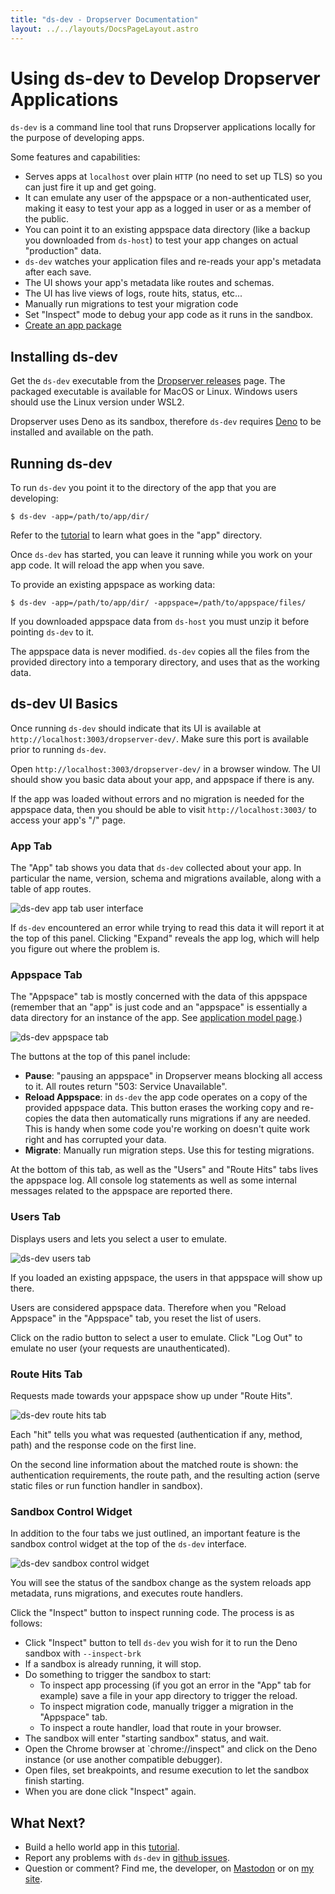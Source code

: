 ```yaml
---
title: "ds-dev - Dropserver Documentation"
layout: ../../layouts/DocsPageLayout.astro
---
```



# Using ds-dev to Develop Dropserver Applications

`ds-dev` is a command line tool that runs Dropserver applications locally for the purpose of developing apps.

Some features and capabilities:

- Serves apps at `localhost` over plain `HTTP` (no need to set up TLS) so you can just fire it up and get going.
- It can emulate any user of the appspace or a non-authenticated user, making it easy to test your app as a logged in user or as a member of the public.
- You can point it to an existing appspace data directory (like a backup you downloaded from `ds-host`) to test your app changes on actual "production" data.
- `ds-dev` watches your application files and re-reads your app's metadata after each save.
- The UI shows your app's metadata like routes and schemas.
- The UI has live views of logs, route hits, status, etc...
- Manually run migrations to test your migration code
- Set "Inspect" mode to debug your app code as it runs in the sandbox.
- [Create an app package](app-packaging-distributing)

## Installing ds-dev

Get the `ds-dev` executable from the [Dropserver releases](https://github.com/teleclimber/Dropserver/releases) page. The packaged executable is available for MacOS or Linux. Windows users should use the Linux version under WSL2.

<Note>Dropserver uses Deno as its sandbox, therefore `ds-dev` requires [Deno](https://deno.land) to be installed and available on the path.</Note>

## Running ds-dev

To run `ds-dev` you point it to the directory of the app that you are developing:

```
$ ds-dev -app=/path/to/app/dir/
```

Refer to the [tutorial](/docs/build-dropserver-app-tutorial/) to learn what goes in the "app" directory.

<Note>Once `ds-dev` has started, you can leave it running while you work on your app code. It will reload the app when you save.</Note>

To provide an existing appspace as working data:

```
$ ds-dev -app=/path/to/app/dir/ -appspace=/path/to/appspace/files/
```

If you downloaded appspace data from `ds-host` you must unzip it before pointing `ds-dev` to it.

<Note>The appspace data is never modified. `ds-dev` copies all the files from the provided directory into a temporary directory, and uses that as the working data.</Note>

## ds-dev UI Basics

Once running `ds-dev` should indicate that its UI is available at `http://localhost:3003/dropserver-dev/`. Make sure this port is available prior to running `ds-dev`.

Open `http://localhost:3003/dropserver-dev/` in a browser window. The UI should show you basic data about your app, and appspace if there is any.

If the app was loaded without errors and no migration is needed for the appspace data, then you should be able to visit `http://localhost:3003/` to access your app's "/" page.

### App Tab

The "App" tab shows you data that `ds-dev` collected about your app. In particular the name, version, schema and migrations available, along with a table of app routes.

![ds-dev app tab user interface](/docs/ds-dev/app.png)

If `ds-dev` encountered an error while trying to read this data it will report it at the top of this panel. Clicking "Expand" reveals the app log, which will help you figure out where the problem is.

### Appspace Tab

The "Appspace" tab is mostly concerned with the data of this appspace (remember that an "app" is just code and an "appspace" is essentially a data directory for an instance of the app. See [application model page](/docs/application-model).)

![ds-dev appspace tab](/docs/ds-dev/appspace.png)

The buttons at the top of this panel include:

* **Pause**: "pausing an appspace" in Dropserver means blocking all access to it. All routes return "503: Service Unavailable".
* **Reload Appspace**: in `ds-dev` the app code operates on a copy of the provided appspace data. This button erases the working copy and re-copies the data then automatically runs migrations if any are needed. This is handy when some code you're working on doesn't quite work right and has corrupted your data.
* **Migrate**: Manually run migration steps. Use this for testing migrations.

At the bottom of this tab, as well as the "Users" and "Route Hits" tabs lives the appspace log. All console log statements as well as some internal messages related to the appspace are reported there.

### Users Tab

Displays users and lets you select a user to emulate. 

![ds-dev users tab](/docs/ds-dev/users.png)

If you loaded an existing appspace, the users in that appspace will show up there.

<Note>Users are considered appspace data. Therefore when you "Reload Appspace" in the "Appspace" tab, you reset the list of users.</Note>

Click on the radio button to select a user to emulate. Click "Log Out" to emulate no user (your requests are unauthenticated).

### Route Hits Tab

Requests made towards your appspace show up under "Route Hits".

![ds-dev route hits tab](/docs/ds-dev/route-hits.png)

Each "hit" tells you what was requested (authentication if any, method, path) and the response code on the first line.

On the second line information about the matched route is shown: the authentication requirements, the route path, and the resulting action (serve static files or run function handler in sandbox).

### Sandbox Control Widget

In addition to the four tabs we just outlined, an important feature is the sandbox control widget at the top of the `ds-dev` interface.

![ds-dev sandbox control widget](/docs/ds-dev/sandbox-control.png)

You will see the status of the sandbox change as the system reloads app metadata, runs migrations, and executes route handlers.

Click the "Inspect" button to inspect running code. The process is as follows:

- Click "Inspect" button to tell `ds-dev` you wish for it to run the Deno sandbox with `--inspect-brk`
- If a sandbox is already running, it will stop.
- Do something to trigger the sandbox to start:
  - To inspect app processing (if you got an error in the "App" tab for example) save a file in your app directory to trigger the reload.
  - To inspect migration code, manually trigger a migration in the "Appspace" tab.
  - To inspect a route handler, load that route in your browser.
- The sandbox will enter "starting sandbox" status, and wait.
- Open the Chrome browser at `chrome://inspect" and click on the Deno instance (or use another compatible debugger).
- Open files, set breakpoints, and resume execution to let the sandbox finish starting.
- When you are done click "Inspect" again.

## What Next?

- Build a hello world app in this [tutorial](/docs/build-dropserver-app-tutorial).
- Report any problems with `ds-dev` in [github issues](https://github.com/teleclimber/Dropserver/issues).
- Question or comment? Find me, the developer, on [Mastodon](https://social.tchncs.de/web/getting-started) or on [my site](https://olivierforget.net).